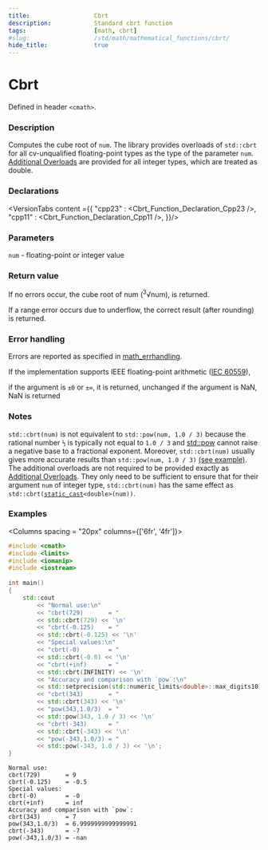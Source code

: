 ```yaml
---
title:                  Cbrt
description:            Standard cbrt function
tags:                   [math, cbrt]
#slug:                  /std/math/mathematical_functions/cbrt/
hide_title:             true
---
```




# Cbrt

Defined in header `<cmath>`.

### Description

Computes the cube root of <code>num</code>. The library provides overloads of `std::cbrt` for all cv-unqualified floating-point types as the type of the parameter <code>num</code>.
<a href='#declarations'>Additional Overloads</a> are provided for all integer types, which are treated as <span class='col-lb'>double</span>.

### Declarations

<VersionTabs content ={{
    "cpp23" : <Cbrt_Function_Declaration_Cpp23 />,
    "cpp11" : <Cbrt_Function_Declaration_Cpp11 />,
}}/>

### Parameters
 
&#8203;<code>num</code> - floating-point or integer value

### Return value
If no errors occur, the cube root of num (<sup>3</sup>√num), is returned.

If a range error occurs due to underflow, the correct result (after rounding) is returned.

### Error handling

Errors are reported as specified in <a href='/docs/std/math/math_errhandling'>math_errhandling</a>.

If the implementation supports IEEE floating-point arithmetic (<a href='https://www.iso.org/standard/80985.html'>IEC 60559</a>),

if the argument is `±0` or `±∞`, it is returned, unchanged
if the argument is NaN, NaN is returned

### Notes

`std::cbrt(num)` is not equivalent to `std::pow(num, 1.0 / 3)` because the rational number `⅓`
 is typically not equal to `1.0 / 3` and [std::pow](/docs/std/math/mathematical_functions/pow/) cannot raise a negative base to a fractional exponent. Moreover,
  `std::cbrt(num)` usually gives more accurate results than `std::pow(num, 1.0 / 3)` [(see example)](#examples). <br/>
The additional overloads are not required to be provided exactly as <a href='#declarations'>Additional Overloads</a>. 
They only need to be sufficient to ensure that for their argument <code>num</code> of integer type, 
`std::cbrt(num)` has the same effect as <code>std::cbrt(<a href='/docs/std/lang-support/static_cast'>static_cast</a>&lt;<span class='col-lb'>double</span>&gt;(num))</code>.

### Examples

<Columns spacing = "20px" columns={['6fr', '4fr']}>
<div>

```cpp
#include <cmath>
#include <limits>
#include <iomanip>
#include <iostream>
 
int main()
{
    std::cout
        << "Normal use:\n"
        << "cbrt(729)       = " 
        << std::cbrt(729) << '\n'
        << "cbrt(-0.125)    = " 
        << std::cbrt(-0.125) << '\n'
        << "Special values:\n"
        << "cbrt(-0)        = " 
        << std::cbrt(-0.0) << '\n'
        << "cbrt(+inf)      = " 
        << std::cbrt(INFINITY) << '\n'
        << "Accuracy and comparison with `pow`:\n"
        << std::setprecision(std::numeric_limits<double>::max_digits10)
        << "cbrt(343)       = " 
        << std::cbrt(343) << '\n'
        << "pow(343,1.0/3)  = " 
        << std::pow(343, 1.0 / 3) << '\n'
        << "cbrt(-343)      = " 
        << std::cbrt(-343) << '\n'
        << "pow(-343,1.0/3) = " 
        << std::pow(-343, 1.0 / 3) << '\n';
}

```

</div><div>

```plaintext title="Possible Result"
Normal use:
cbrt(729)       = 9
cbrt(-0.125)    = -0.5
Special values:
cbrt(-0)        = -0
cbrt(+inf)      = inf
Accuracy and comparison with `pow`:
cbrt(343)       = 7
pow(343,1.0/3)  = 6.9999999999999991
cbrt(-343)      = -7
pow(-343,1.0/3) = -nan
```

</div>
</Columns>